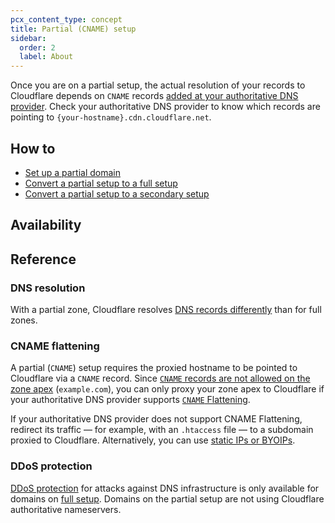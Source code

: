 ```yaml
---
pcx_content_type: concept
title: Partial (CNAME) setup
sidebar:
  order: 2
  label: About
---
```



<Render file="partial-setup-definition" />

Once you are on a partial setup, the actual resolution of your records to Cloudflare depends on `CNAME` records [added at your authoritative DNS provider](/dns/zone-setups/partial-setup/setup/#add-dns-records). Check your authoritative DNS provider to know which records are pointing to `{your-hostname}.cdn.cloudflare.net`.

## How to

* [Set up a partial domain](/dns/zone-setups/partial-setup/setup/)
* [Convert a partial setup to a full setup](/dns/zone-setups/conversions/convert-partial-to-full/)
* [Convert a partial setup to a secondary setup](/dns/zone-setups/conversions/convert-partial-to-secondary/)

## Availability

<FeatureTable id="dns.partial_setup" />

## Reference

### DNS resolution

With a partial zone, Cloudflare resolves [DNS records differently](/dns/zone-setups/partial-setup/dns-resolution/) than for full zones.

### CNAME flattening

A partial (`CNAME`) setup requires the proxied hostname to be pointed to Cloudflare via a `CNAME` record. Since [`CNAME` records are not allowed on the zone apex](https://datatracker.ietf.org/doc/html/rfc1912#section-2.4) (`example.com`), you can only proxy your zone apex to Cloudflare if your authoritative DNS provider supports [`CNAME` Flattening](https://blog.cloudflare.com/introducing-cname-flattening-rfc-compliant-cnames-at-a-domains-root/).

If your authoritative DNS provider does not support CNAME Flattening, redirect its traffic — for example, with an `.htaccess` file — to a subdomain proxied to Cloudflare. Alternatively, you can use [static IPs or BYOIPs](/fundamentals/concepts/cloudflare-ip-addresses/#customize-cloudflare-ip-addresses).

### DDoS protection

[DDoS protection](/ddos-protection/) for attacks against DNS infrastructure is only available for domains on [full setup](/dns/zone-setups/full-setup/). Domains on the partial setup are not using Cloudflare authoritative nameservers.
